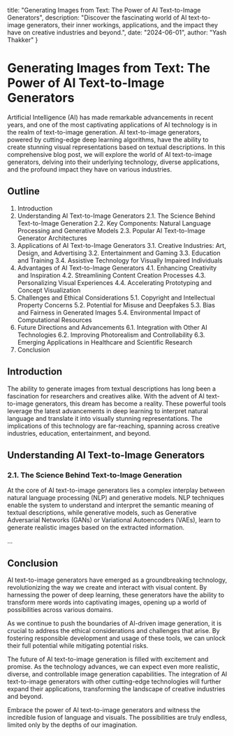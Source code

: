   title: "Generating Images from Text: The Power of AI Text-to-Image Generators",
  description: "Discover the fascinating world of AI text-to-image generators, their inner workings, applications, and the impact they have on creative industries and beyond.",
  date: "2024-06-01",
  author: "Yash Thakker"
}

# Generating Images from Text: The Power of AI Text-to-Image Generators

Artificial Intelligence (AI) has made remarkable advancements in recent years, and one of the most captivating applications of AI technology is in the realm of text-to-image generation. AI text-to-image generators, powered by cutting-edge deep learning algorithms, have the ability to create stunning visual representations based on textual descriptions. In this comprehensive blog post, we will explore the world of AI text-to-image generators, delving into their underlying technology, diverse applications, and the profound impact they have on various industries.

## Outline

1. Introduction
2. Understanding AI Text-to-Image Generators
   2.1. The Science Behind Text-to-Image Generation
   2.2. Key Components: Natural Language Processing and Generative Models
   2.3. Popular AI Text-to-Image Generator Architectures
3. Applications of AI Text-to-Image Generators
   3.1. Creative Industries: Art, Design, and Advertising
   3.2. Entertainment and Gaming
   3.3. Education and Training
   3.4. Assistive Technology for Visually Impaired Individuals
4. Advantages of AI Text-to-Image Generators
   4.1. Enhancing Creativity and Inspiration
   4.2. Streamlining Content Creation Processes
   4.3. Personalizing Visual Experiences
   4.4. Accelerating Prototyping and Concept Visualization
5. Challenges and Ethical Considerations
   5.1. Copyright and Intellectual Property Concerns
   5.2. Potential for Misuse and Deepfakes
   5.3. Bias and Fairness in Generated Images
   5.4. Environmental Impact of Computational Resources
6. Future Directions and Advancements
   6.1. Integration with Other AI Technologies
   6.2. Improving Photorealism and Controllability
   6.3. Emerging Applications in Healthcare and Scientific Research
7. Conclusion

## Introduction

The ability to generate images from textual descriptions has long been a fascination for researchers and creatives alike. With the advent of AI text-to-image generators, this dream has become a reality. These powerful tools leverage the latest advancements in deep learning to interpret natural language and translate it into visually stunning representations. The implications of this technology are far-reaching, spanning across creative industries, education, entertainment, and beyond.

## Understanding AI Text-to-Image Generators

### 2.1. The Science Behind Text-to-Image Generation

At the core of AI text-to-image generators lies a complex interplay between natural language processing (NLP) and generative models. NLP techniques enable the system to understand and interpret the semantic meaning of textual descriptions, while generative models, such as Generative Adversarial Networks (GANs) or Variational Autoencoders (VAEs), learn to generate realistic images based on the extracted information.

...

## Conclusion

AI text-to-image generators have emerged as a groundbreaking technology, revolutionizing the way we create and interact with visual content. By harnessing the power of deep learning, these generators have the ability to transform mere words into captivating images, opening up a world of possibilities across various domains.

As we continue to push the boundaries of AI-driven image generation, it is crucial to address the ethical considerations and challenges that arise. By fostering responsible development and usage of these tools, we can unlock their full potential while mitigating potential risks.

The future of AI text-to-image generation is filled with excitement and promise. As the technology advances, we can expect even more realistic, diverse, and controllable image generation capabilities. The integration of AI text-to-image generators with other cutting-edge technologies will further expand their applications, transforming the landscape of creative industries and beyond.

Embrace the power of AI text-to-image generators and witness the incredible fusion of language and visuals. The possibilities are truly endless, limited only by the depths of our imagination.